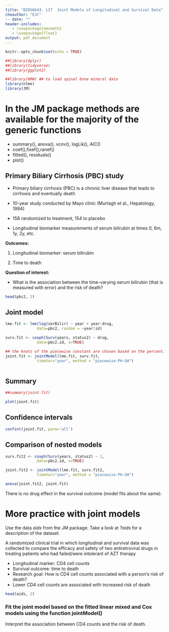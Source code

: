 ```yaml
---
title: "BIOS6643. L17  Joint Models of Longitudinal and Survival Data"
cheauthor: "EJC"
-- date: "" 
header-includes:
   - \usepackage{amsmath}
   - \usepackage{float}
output: pdf_document
---
```


\newcommand{\bi}{\begin{itemize}}
\newcommand{\ei}{\end{itemize}}
\newcommand{\itt}{\item}


```r
knitr::opts_chunk$set(echo = TRUE)
```

<!-- -->


```r
##library(dplyr)
##library(tidyverse)
##library(ggplot2)

##library(HRW) ## to load spinal bone mineral data
library(nlme)
library(JM)


```
# In the JM package methods are available for the majority of the generic functions
- summary(), anova(), vcov(), logLik(), AIC() 
- coef(),fixef(),ranef()
- fitted(), residuals()
- plot()


## Primary Biliary Cirrhosis (PBC) study
- Primary biliary cirrhosis (PBC) is a chronic liver disease that leads to cirrhosis and eventually death

- 10-year study conducted by Mayo clinic (Murtagh et al., Hepatology, 1994) 

- 158 randomized to treatment, 154 to placebo

- Longitudinal biomarker measurements of serum bilirubin at times 0, 6m, 1y, 2y, etc.

\medskip
**Outcomes:**

  1. Longitudinal biomarker: serum bilirubin

  2. Time to death

**Question of interest:**

  - What is the association between the time-varying serum bilirubin (that is measured with error) and the risk of death?

```r
head(pbc2, 2)

```

## Joint model
```r

lme.fit <- lme(log(serBilir) ~ year + year:drug, 
              data=pbc2, random = ~year|id)

surv.fit <- coxph(Surv(years, status2) ~ drug, 
              data=pbc2.id, x=TRUE)

## the knots of the piecewise constant are chosen based on the percentiles of events (5-6 internal knots by default)
joint.fit <- jointModel(lme.fit, surv.fit, 
              timeVar="year", method = "piecewise-PH-GH")
 
```

## Summary
```r
##summary(joint.fit)

plot(joint.fit)
```

## Confidence intervals
```r
confint(joint.fit, parm='all')

```

## Comparison of nested models
```r
surv.fit2 <- coxph(Surv(years, status2) ~ 1, 
              data=pbc2.id, x=TRUE)

joint.fit2 <- jointModel(lme.fit, surv.fit2, 
              timeVar="year", method = "piecewise-PH-GH")

anova(joint.fit2, joint.fit)

```
There is no drug effect in the survival outcome (model fits about the same). 


# More practice with joint models
Use the data *aids* from the JM package. Take a look at *?aids* for a description of the dataset. 

A randomized clinical trial in which longitudinal and survival data was collected to compare the efficacy and safety of two antiretroviral drugs in treating patients who had failed/were intolerant of AZT therapy

- Longitudinal marker: CD4 cell counts
- Survival outcome: time to death
- Research goal: How is CD4 cell counts associated with a person’s risk of death?
- Lower CD4 cell counts are associated with increased risk of death

```r
head(aids, 2)

```

### Fit the joint model based on the fitted linear mixed and Cox models using the function jointModel()

Interpret the association between CD4 counts and the risk of death.


